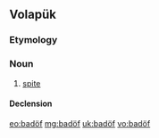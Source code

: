 ==Volapük==

===Etymology===
{{suffix|bad|öf|lang=vo}}

===Noun===
{{vo-noun}}

# [[spite]]

====Declension====
{{vo-decl-noun}}

[[eo:badöf]]
[[mg:badöf]]
[[uk:badöf]]
[[vo:badöf]]